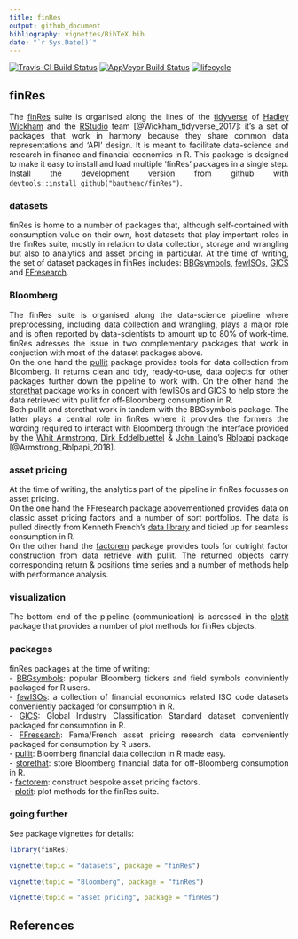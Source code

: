 ```yaml
---
title: finRes
output: github_document
bibliography: vignettes/BibTeX.bib
date: "`r Sys.Date()`"
---
```


[![Travis-CI Build Status](https://travis-ci.org/bautheac/finRes.svg?branch=master)](https://travis-ci.org/bautheac/finRes)
[![AppVeyor Build Status](https://ci.appveyor.com/api/projects/status/github/bautheac/finRes?branch=master&svg=true)](https://ci.appveyor.com/project/bautheac/finRes)
[![lifecycle](https://img.shields.io/badge/lifecycle-experimental-orange.svg)](https://www.tidyverse.org/lifecycle/#experimental)

<style> body {text-align: justify} </style>


## finRes
The [finRes](https://bautheac.github.io/finRes/) suite is organised along the lines of the [tidyverse](www.tidyverse.org) of [Hadley Wickham](http://hadley.nz/) and the [RStudio](https://www.rstudio.com/) team [@Wickham_tidyverse_2017]: it's a set of packages that work in harmony because they share common data representations and 'API' design. It is meant to facilitate data-science and research in finance and financial economics in R. This package is designed to make it easy to install and load multiple 'finRes' packages in a single step.  
Install the development version from github with `devtools::install_github("bautheac/finRes")`.  

### datasets
finRes is home to a number of packages that, although self-contained with consumption value on their own, host datasets that play important roles in the finRes suite, mostly in relation to data collection, storage and wrangling but also to analytics and asset pricing in particular. At the time of writing, the set of dataset packages in finRes includes: [BBGsymbols](https://bautheac.github.io/BBGsymbols/), [fewISOs](https://bautheac.github.io/fewISOs/), [GICS](https://bautheac.github.io/GICS/) and [FFresearch](https://bautheac.github.io/FFresearch/).


### Bloomberg

The finRes suite is organised along the data-science pipeline where preprocessing, including data collection and wrangling, plays a major role and is often reported by data-scientists to amount up to 80% of work-time. finRes adresses the issue in two complementary packages that work in conjuction with most of the dataset packages above.  
On the one hand the [pullit](https://bautheac.github.io/pullit/) package provides tools for data collection from Bloomberg. It returns clean and tidy, ready-to-use, data objects for other packages further down the pipeline to work with. On the other hand the [storethat](https://bautheac.github.io/storethat/) package works in concert with fewISOs and GICS to help store the data retrieved with pullit for off-Bloomberg consumption in R.  
Both pullit and storethat work in tandem with the BBGsymbols package. The latter plays a central role in finRes where it provides the formers the wording required to interact with Bloomberg through the interface provided by the [Whit Armstrong](https://github.com/armstrtw), [Dirk Eddelbuettel](https://github.com/eddelbuettel) & [John Laing](https://github.com/johnlaing)'s [Rblpapi](https://github.com/Rblp/Rblpapi) package [@Armstrong_Rblpapi_2018].


### asset pricing
At the time of writing, the analytics part of the pipeline in finRes focusses on asset pricing.  
On the one hand the FFresearch package abovementioned provides data on classic asset pricing factors and a number of sort portfolios. The data is pulled directly from Kenneth French's [data library](http://mba.tuck.dartmouth.edu/pages/faculty/ken.french/data_library.html) and tidied up for seamless consumption in R.  
On the other hand the [factorem](https://bautheac.github.io/factorem/) package provides tools for outright factor construction from data retrieve with pullit. The returned objects carry corresponding return & positions time series and a number of methods help with performance analysis.


### visualization
The bottom-end of the pipeline (communication) is adressed in the [plotit](https://bautheac.github.io/plotit/) package that provides a number of plot methods for finRes objects.   


### packages
finRes packages at the time of writing:  
- [BBGsymbols](https://bautheac.github.io/BBGsymbols/): popular Bloomberg tickers and field symbols conviniently packaged for R users.  
- [fewISOs](https://bautheac.github.io/fewISOs/): a collection of financial economics related ISO code datasets conveniently packaged for consumption in R.  
- [GICS](https://bautheac.github.io/GICS/): Global Industry Classification Standard dataset conveniently packaged for consumption in R.  
- [FFresearch](https://bautheac.github.io/FFresearch/): Fama/French asset pricing research data conveniently packaged for consumption by R users.  
- [pullit](https://bautheac.github.io/pullit/): Bloomberg financial data collection in R made easy.  
- [storethat](https://bautheac.github.io/storethat/): store Bloomberg financial data for off-Bloomberg consumption in R.  
- [factorem](https://bautheac.github.io/factorem/): construct bespoke asset pricing factors.  
- [plotit](https://bautheac.github.io/plotit/): plot methods for the finRes suite.  


### going further
See package vignettes for details:
```r
library(finRes)

vignette(topic = "datasets", package = "finRes")

vignette(topic = "Bloomberg", package = "finRes")

vignette(topic = "asset pricing", package = "finRes")
```



## References
